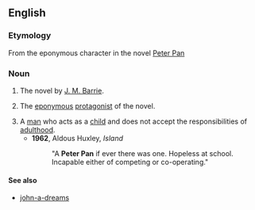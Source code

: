 ==English==

===Etymology===
From the eponymous character in the novel [[w:Peter Pan|Peter Pan]]

===Noun===
{{en-noun|sg=[[Peter]] [[Pan]]}}

# {{context|books}} The novel by [[w:J. M. Barrie|J. M. Barrie]].
# {{character}} The [[eponymous]] [[protagonist]] of the novel.
# A [[man]] who acts as a [[child]] and does not accept the responsibilities of [[adulthood]].
#*'''1962''', Aldous Huxley, ''Island''
#*:"A '''Peter Pan''' if ever there was one. Hopeless at school. Incapable either of competing or co-operating."

====See also====
* [[john-a-dreams]]